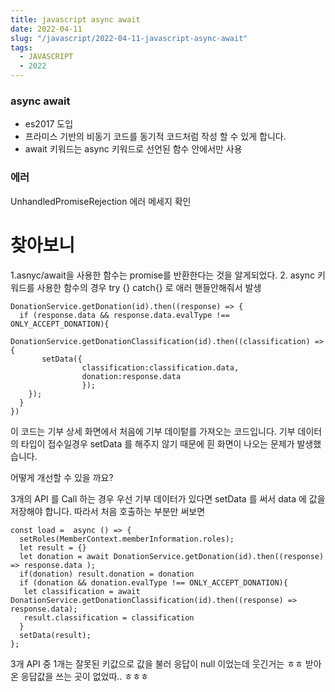 ```yaml
---
title: javascript async await
date: 2022-04-11
slug: "/javascript/2022-04-11-javascript-async-await"
tags:
  - JAVASCRIPT
  - 2022
--- 
```


### async  await
* es2017 도입
* 프라미스 기반의 비동기 코드를 동기적 코드처럼 작성 할 수 있게 합니다.
* await 키워드는 async 키워드로 선언된 함수 안에서만 사용


### 에러
UnhandledPromiseRejection
에러 메세지 확인
# 찾아보니
1.asnyc/await을 사용한 함수는 promise를 반환한다는 것을 알게되었다.
2.  async 키워드를 사용한 함수의 경우
    try {} catch{} 로 애러 핸들안해줘서 발생

```
DonationService.getDonation(id).then((response) => {
  if (response.data && response.data.evalType !== ONLY_ACCEPT_DONATION){
    DonationService.getDonationClassification(id).then((classification) => {
       setData({
                classification:classification.data,
                donation:response.data
                });
    });
  }
})
```

이 코드는 기부 상세 화면에서 처음에 기부 데이텉를 가져오는 코드입니다.
기부 데이터의 타입이 접수일경우 setData 를 해주지 않기 때문에 흰 화면이 나오는 문제가 발생했습니다.

어떻게 개선할 수 있을 까요?

3개의 API 를 Call 하는 경우 
우선 기부 데이터가 있다면 setData 를 써서 data 에 값을 저장해야 합니다. 따라서 
처음 호출하는 부분만 써보면


```
const load =  async () => {
  setRoles(MemberContext.memberInformation.roles);
  let result = {}
  let donation = await DonationService.getDonation(id).then((response) => response.data );
  if(donation) result.donation = donation
  if (donation && donation.evalType !== ONLY_ACCEPT_DONATION){
   let classification = await DonationService.getDonationClassification(id).then((response) => response.data);
   result.classification = classification
  }
  setData(result);
};
```

3개 API 중 1개는 잘못된 키값으로 값을 불러 응답이 null 이었는데
웃긴거는 ㅎㅎ 받아온 응답값을 쓰는 곳이 없었따.. ㅎㅎㅎ
